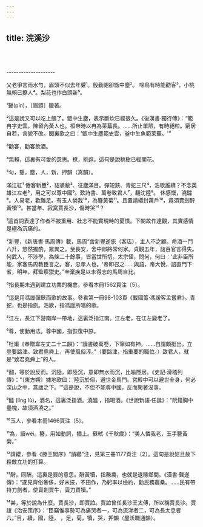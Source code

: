 ```yaml
---
---
---
```

title: 浣溪沙
---





<br/><br/><br/>--------------------

父老爭言雨水勻，眉頭不似去年顰¹。殷勤謝卻甑中塵²。 啼鳥有時能勸客³，小桃無賴已撩人⁴。梨花也作白頭新⁵。

¹顰(pín)，［眉頭］皺著。

²這是說又可以吃上飯了。甑中生塵，表示斷炊已經很久。《後漢書·獨行傳》：“範冉字史雲，陳留內黃人也。桓帝時以冉為萊蕪長。……所止單陋，有時絕粒。窮居自若，言貌不改。閭裏歌之曰：'甑中生塵範史雲，釜中生魚範萊蕪。'”

³勸客，勸客飲酒。

⁴無賴，這裏有可愛的意思。撩，挑逗。這句是說桃樹已經開花。

⁵勻，顰，塵，人，新，押韻（真韻）。

滿江紅¹ 倦客新豐²，貂裘敝³、征塵滿目。彈短鋏、青蛇三尺⁴，浩歌誰續？不念英雄江左老⁵，用之可以尊中國⁶。歎詩書、萬卷致君人⁷，翻沈陸⁸。 休感慨，澆醽 ⁹。人易老，歡難足。有玉人憐我¹⁰，為簪黃菊¹¹。且置請纓封萬戶¹²，竟須賣劍酧黃犢¹³。甚當年、寂寞賈長沙，傷時哭¹⁴？

¹這首詞表達了作者不被重用、壯志不能實現時的憂憤。下闋故作達觀，其實感情是極為沉痛的。

²新豐，《新唐書·馬周傳》載，馬周“舍新豐逆旅（客店），主人不之顧。命酒一鬥八升，悠然獨酌，眾異之。至長安，舍中郎將常何家。貞觀五年，詔百官言得失。何武人，不涉學，為條二十餘事，皆當世所切。太宗怪，問何，何曰：'此非臣所能，家客馬周教臣言之。客，忠孝人也。'帝即召之……與語，帝大悅，詔直門下省，明年，拜監察禦史。”辛棄疾是以未得志的馬周自比。

³指長期未遇到建立功業的機會。參看本冊1562頁注〔5〕。

⁴這是用馮諼彈鋏而歌的故事。參看第一冊98-103頁《戰國策·馮諼客孟嘗君》。青蛇，也是指劍。浩歌，指馮諼所唱的歌。

⁵江左，長江下游南岸一帶地，這裏泛指江南。江左老，在江左變老了。

⁶尊，使動用法。尊中國，指恢復中原。

⁷杜甫《奉贈韋左丈二十二韻》：“讀書破萬卷，下筆如有神。……自謂頗挺出，立登要路津。致君堯舜上，再使風俗淳。”（要路津，指重要的職位。）致君人，就是“致君堯舜上”的人。

⁸翻，等於說反而。沉陸，即陸沉，意即無水而沉，比喻隱居。《史記·滑稽列傳》：“〔東方朔〕據地歌曰：'陸沉於俗，避世金馬門。宮殿中可以避世全身，何必深山之中，蒿廬之下。'”這是說，不但不能尊中國，反而閑著沒事。

⁹醽 (líng lù)，酒名，這裏泛指酒。澆醽 ，指喝酒。《世說新語·任誕》：“阮籍胸中壘塊，故須酒澆之。”

¹⁰玉人，參看本冊1466頁注〔5〕。

¹¹為，讀wèi。簪，用如動詞，插上。蘇軾《千秋歲》：“美人憐我老，玉手簪黃菊。”

¹²請纓，參看《滕王閣序》“請纓”注，見第三冊1177頁注〔2〕。這句是說姑且放下殺敵立功的打算。

¹³酧，同酬，這裏是買的意思。酧黃犢，指務農，也就是退隱鄉間。《漢書·龔遂傳》：“遂見齊俗奢侈，好末技，不田作，乃躬率以儉約，勸民務農桑。……民有帶持刀劍者，使賣劍買牛，賣刀買犢。”

¹⁴甚，等於說為什麼。賈長沙，即賈誼。賈誼曾任長沙王太傅，所以稱賈長沙。賈誼《治安策序》：“臣竊惟事勢可為痛哭者一，可為流涕者二，可為長太息者六。”目，續，國，陸， ，足，菊，犢，哭，押韻（屋沃職通韻）。